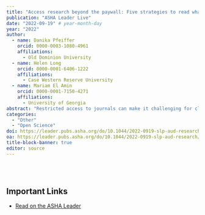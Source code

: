 ```yaml
---
title: "Access research beyond the paywall: Five strategies to read what you need"
publication: "ASHA Leader Live"
date: "2022-09-19" # year-month-day
year: "2022"
author: 
  - name: Danika Pfeiffer
    orcid: 0000-0003-1080-4961
    affiliations:
      - Old Dominion University
  - name: Helen Long
    orcid: 0000-0001-6406-1222
    affiliations:
      - Case Western Reserve University
  - name: Mariam El Amin
    orcid: 0000-0001-7150-4271
    affiliations:
      - University of Georgia
abstract: "Restricted access to journals can make it challenging for clinicians to keep up with new research. Check out these five free, legal ways to read what you need. This is an online ASHA Leader article."
categories: 
  - "Other"
  - "Open Science"
doi: https://leader.pubs.asha.org/do/10.1044/2022-0919-slp-aud-research/full/
oa: https://leader.pubs.asha.org/do/10.1044/2022-0919-slp-aud-research/full/
title-block-banner: true
editor: source
---
```


\
\

## Important Links

-   [Read on the ASHA Leader]({{< meta oa>}})
